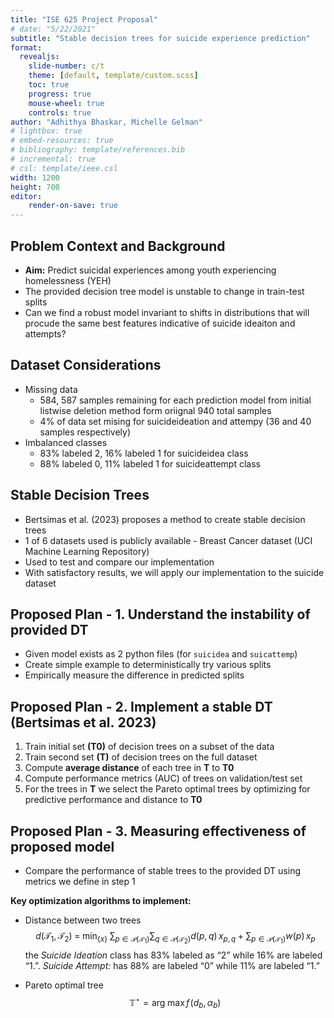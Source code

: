 ```yaml
---
title: "ISE 625 Project Proposal"
# date: "5/22/2021"
subtitle: "Stable decision trees for suicide experience prediction"
format: 
  revealjs:
    slide-number: c/t
    theme: [default, template/custom.scss]
    toc: true
    progress: true
    mouse-wheel: true
    controls: true
author: "Adhithya Bhaskar, Michelle Gelman"
# lightbox: true
# embed-resources: true
# bibliography: template/references.bib
# incremental: true
# csl: template/ieee.csl
width: 1200
height: 700
editor:
    render-on-save: true
---
```


## Problem Context and Background
- **Aim:** Predict suicidal experiences among youth experiencing homelessness (YEH)
- The provided decision tree model is unstable to change in train-test splits
- Can we find a robust model invariant to shifts in distributions that will procude the same best features indicative of suicide ideaiton and attempts?

## Dataset Considerations
- Missing data
    - 584, 587 samples remaining for each prediction model from initial listwise deletion method form oriignal 940 total samples
    - 4% of data set mising for suicideideation and attempy (36 and 40 samples respectively)
- Imbalanced classes
    - 83% labeled 2, 16% labeled 1 for suicideidea class
    - 88% labeled 0, 11% labeled 1 for suicideattempt class 


## Stable Decision Trees
- Bertsimas et al. (2023) proposes a method to create stable decision trees
- 1 of 6 datasets used is publicly available - Breast Cancer dataset (UCI Machine Learning Repository)
- Used to test and compare our implementation
- With satisfactory results, we will apply our implementation to the suicide dataset

## Proposed Plan - [1. Understand the instability of provided DT]{.highlighted}
- Given model exists as 2 python files (for `suicidea` and `suicattemp`)
- Create simple example to deterministically try various splits
- Empirically measure the difference in predicted splits

## Proposed Plan - 2. Implement a stable DT (Bertsimas et al. 2023)
1. Train initial set **(T0)** of decision trees on a subset of the data
2. Train second set **(T)** of decision trees on the full dataset
3. Compute **average distance** of each tree in **T** to **T0**
4. Compute performance metrics (AUC) of trees on validation/test set
5. For the trees in **T** we select the Pareto optimal trees by optimizing for predictive performance and distance to **T0**

## Proposed Plan - 3. Measuring effectiveness of proposed model
- Compare the performance of stable trees to the provided DT using metrics we define in step 1

**Key optimization algorithms to implement:**

- Distance between two trees
$$
d\bigl(\mathcal{T}_{1}, \mathcal{T}_{2}\bigr) 
\;=\;\min_{\{x\}}\;
\sum_{p\in\mathcal{P}(\mathcal{T}_{1})}\sum_{q\in\mathcal{P}(\mathcal{T}_{2})} d(p,q)\, x_{p,q}
\;+\;\sum_{p\in\mathcal{P}(\mathcal{T}_{1})} w(p)\, x_{p}
$$ the *Suicide Ideation* class has  83%  labeled as “2” while 16% are labeled “1.”. *Suicide Attempt:* has  88% are labeled “0” while 11% are labeled “1.”

- Pareto optimal tree
$$\mathbb{T}^{\star}=\arg\!\mathrm{max}\,f\!\left(d_{b},\alpha_{b}\right)\!$$

<!-- 
## Project Goals and Outcomes
- Implement a stable decision tree model that is robust to train-test splits for better interpretability -->

<!-- The project proposal and presentation will be evaluated based on the following criteria:
    Relevance to class topic
    Clarity of the project proposal (1 page) and presentation.
    Feasibility of the proposed work based on data availability and proposed plan for solving the problem.
    Potential for social impact. -->

<!-- ### Proposal Outline
## 1. Problem Context and Background
## 2. Pre-processing Data

- Dataset Considerations
- Compare/contrast old pre-processing steps with new proposal

## 3. Data Analysis      
- Criteria for Ideal deal dataset
- Defining Stability
- Defining Generalizability
- Defining Fairness
## 3. Model Background
- Literature Review
- Hyperparameter Considerations
- Mathematical Formulation
## 1. Implementation
-  Defining Tree Pipeline  
- Mathematical Details
## 4. Training ML Model
## 5. Testing and Results 
## 6. Discussion 
## 7. Future Work -->
<!-- https://quarto.org/docs/presentations/ -->
